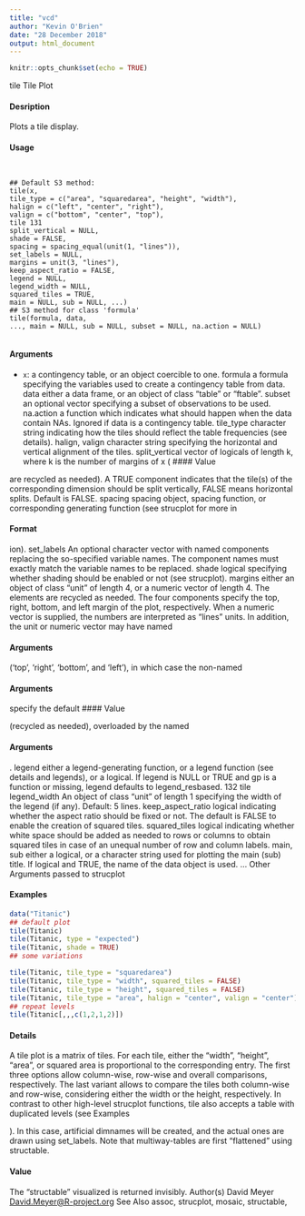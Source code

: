 ```yaml
---
title: "vcd"
author: "Kevin O'Brien"
date: "28 December 2018"
output: html_document
---
```


```r
knitr::opts_chunk$set(echo = TRUE)
```
tile Tile Plot

#### Desription

Plots a tile display.

#### Usage
<pre><code>

## Default S3 method:
tile(x,
tile_type = c("area", "squaredarea", "height", "width"),
halign = c("left", "center", "right"),
valign = c("bottom", "center", "top"),
tile 131
split_vertical = NULL,
shade = FALSE,
spacing = spacing_equal(unit(1, "lines")),
set_labels = NULL,
margins = unit(3, "lines"),
keep_aspect_ratio = FALSE,
legend = NULL,
legend_width = NULL,
squared_tiles = TRUE,
main = NULL, sub = NULL, ...)
## S3 method for class 'formula'
tile(formula, data,
..., main = NULL, sub = NULL, subset = NULL, na.action = NULL)

</code></pre>
#### Arguments

* ``x``: a contingency table, or an object coercible to one.
formula a formula specifying the variables used to create a contingency table from data.
data either a data frame, or an object of class "table" or "ftable".
subset an optional vector specifying a subset of observations to be used.
na.action a function which indicates what should happen when the data contain NAs. Ignored
if data is a contingency table.
tile_type character string indicating how the tiles should reflect the table frequencies (see
details).
halign, valign character string specifying the horizontal and vertical alignment of the tiles.
split_vertical vector of logicals of length k, where k is the number of margins of x (
#### Value 

are recycled as needed). A TRUE component indicates that the tile(s) of the corresponding
dimension should be split vertically, FALSE means horizontal splits.
Default is FALSE.
spacing spacing object, spacing function, or corresponding generating function (see strucplot
for more in
</code></pre>
#### Format 
ion).
set_labels An optional character vector with named components replacing the so-specified
variable names. The component names must exactly match the variable names
to be replaced.
shade logical specifying whether shading should be enabled or not (see strucplot).
margins either an object of class "unit" of length 4, or a numeric vector of length 4.
The elements are recycled as needed. The four components specify the top,
right, bottom, and left margin of the plot, respectively. When a numeric vector
is supplied, the numbers are interpreted as "lines" units. In addition, the
unit or numeric vector may have named 
</code></pre>
#### Arguments
 ('top', 'right', 'bottom',
and 'left'), in which case the non-named 
</code></pre>
#### Arguments
 specify the default 
#### Value 

(recycled as needed), overloaded by the named 
</code></pre>
#### Arguments
.
legend either a legend-generating function, or a legend function (see details and legends),
or a logical. If legend is NULL or TRUE and gp is a function or missing, legend
defaults to legend_resbased.
132 tile
legend_width An object of class "unit" of length 1 specifying the width of the legend (if any).
Default: 5 lines.
keep_aspect_ratio
logical indicating whether the aspect ratio should be fixed or not. The default is
FALSE to enable the creation of squared tiles.
squared_tiles logical indicating whether white space should be added as needed to rows or
columns to obtain squared tiles in case of an unequal number of row and column
labels.
main, sub either a logical, or a character string used for plotting the main (sub) title. If
logical and TRUE, the name of the data object is used.
... Other Arguments
 passed to strucplot

#### Examples
```r

data("Titanic")
## default plot
tile(Titanic)
tile(Titanic, type = "expected")
tile(Titanic, shade = TRUE)
## some variations
```
```r
tile(Titanic, tile_type = "squaredarea")
tile(Titanic, tile_type = "width", squared_tiles = FALSE)
tile(Titanic, tile_type = "height", squared_tiles = FALSE)
tile(Titanic, tile_type = "area", halign = "center", valign = "center")
## repeat levels
tile(Titanic[,,,c(1,2,1,2)])
```


#### Details
A tile plot is a matrix of tiles. For each tile, either the "width", "height", "area", or squared area
is proportional to the corresponding entry. The first three options allow column-wise, row-wise and
overall comparisons, respectively. The last variant allows to compare the tiles both column-wise
and row-wise, considering either the width or the height, respectively.
In contrast to other high-level strucplot functions, tile also accepts a table with duplicated levels
(see 
Examples

). In this case, artificial dimnames will be created, and the actual ones are drawn using
set_labels.
Note that multiway-tables are first "flattened" using structable.

#### Value
The "structable" visualized is returned invisibly.
Author(s)
David Meyer <David.Meyer@R-project.org>
See Also
assoc, strucplot, mosaic, structable,
